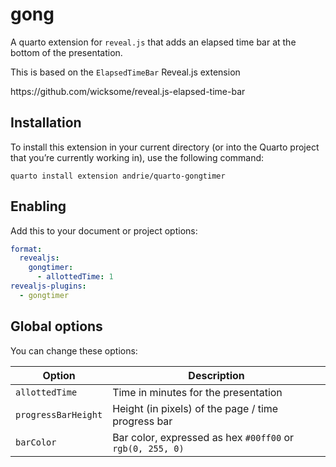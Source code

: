 # gong

A quarto extension for `reveal.js` that adds an elapsed time bar at the bottom of the presentation.

This is based on the `ElapsedTimeBar` Reveal.js extension

https://github.com/wicksome/reveal.js-elapsed-time-bar

## Installation

To install this extension in your current directory (or into the Quarto project that you're currently working in), use the following command:

``` shell
quarto install extension andrie/quarto-gongtimer
```

## Enabling

Add this to your document or project options:

``` yaml
format: 
  revealjs:
    gongtimer:
      - allottedTime: 1
revealjs-plugins: 
  - gongtimer
```

## Global options

You can change these options:

| Option               | Description                                               |
|----------------|----------------------------------------------------------|
| `allottedTime`       | Time in minutes for the presentation                      |
| `progressBarHeight`  | Height (in pixels) of the page / time progress bar        |
| `barColor`           | Bar color, expressed as hex `#00ff00` or `rgb(0, 255, 0)` |